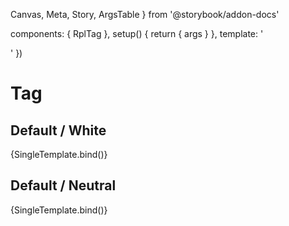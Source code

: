   Canvas,
  Meta,
  Story,
  ArgsTable
} from '@storybook/addon-docs'

  components: { RplTag },
  setup() {
    return { args }
  },
  template: '<div class="sb-container"><RplTag v-bind="args" /></div>'
})

<Meta title='Components/Atoms/Tag' component={RplTag} />

# Tag

<ArgsTable of={RplTag} />

## Default / White

<Canvas>
  <Story
    name='Default/White'
    play={a11yStoryCheck}
    argTypes={{
      theme: {
        control: { type: 'select' },
        options: RplTagThemes,
        defaultValue: 'white'
      }
    }}
    args={{
      label: 'Tag'
    }}
  >
    {SingleTemplate.bind()}
  </Story>
</Canvas>

## Default / Neutral

<Canvas>
  <Story
    name='Default/Neutral'
    play={a11yStoryCheck}
    argTypes={{
      theme: {
        control: { type: 'select' },
        options: RplTagThemes,
        defaultValue: 'neutral'
      }
    }}
    args={{
      label: 'Tag'
    }}
  >
    {SingleTemplate.bind()}
  </Story>
</Canvas>
